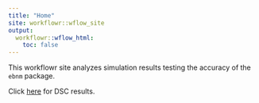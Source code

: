 ```yaml
---
title: "Home"
site: workflowr::wflow_site
output:
  workflowr::wflow_html:
    toc: false
---
```


This workflowr site analyzes simulation results testing the accuracy of the `ebnm` package.

Click [here](dsc_normal_means_analysis.html) for DSC results.
